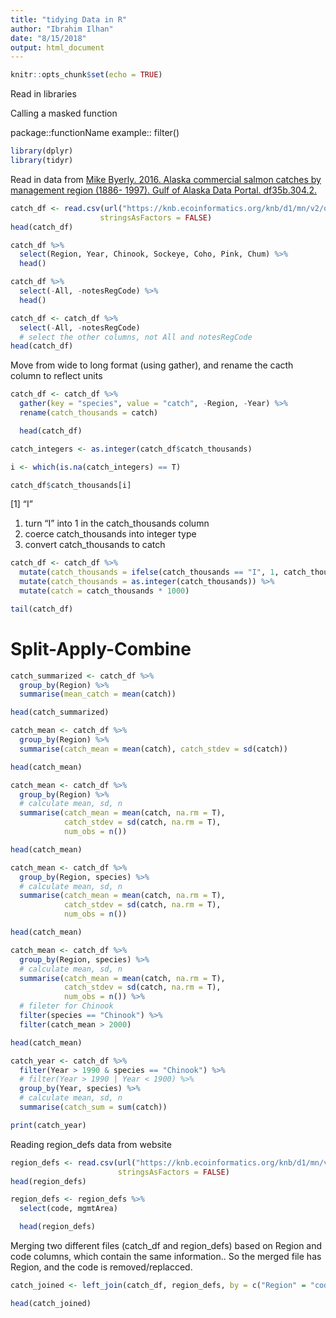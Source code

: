 ```yaml
---
title: "tidying Data in R"
author: "Ibrahim Ilhan"
date: "8/15/2018"
output: html_document
---
```


```r
knitr::opts_chunk$set(echo = TRUE)
```
Read in libraries

Calling a masked function

package::functionName
example:: filter()


```r
library(dplyr)
library(tidyr)
```
Read in data from [Mike Byerly. 2016. Alaska commercial salmon catches by management region (1886- 1997). Gulf of Alaska Data Portal. df35b.304.2.](https://knb.ecoinformatics.org/#view/df35b.304.2)

```r
catch_df <- read.csv(url("https://knb.ecoinformatics.org/knb/d1/mn/v2/object/df35b.302.1", method = "libcurl"),
                    stringsAsFactors = FALSE)
head(catch_df)
```


```r
catch_df %>% 
  select(Region, Year, Chinook, Sockeye, Coho, Pink, Chum) %>% 
  head()
```

```r
catch_df %>% 
  select(-All, -notesRegCode) %>% 
  head()
```

```r
catch_df <- catch_df %>% 
  select(-All, -notesRegCode)
  # select the other columns, not All and notesRegCode
head(catch_df)
```
Move from wide to long format (using gather), and rename the cacth column to reflect units

```r
catch_df <- catch_df %>% 
  gather(key = "species", value = "catch", -Region, -Year) %>% 
  rename(catch_thousands = catch)

  head(catch_df)
```
```r
catch_integers <- as.integer(catch_df$catch_thousands)

i <- which(is.na(catch_integers) == T)

catch_df$catch_thousands[i]
```
[1] "I"

1) turn "I" into 1 in the catch_thousands column
2) coerce catch_thousands into integer type
3) convert catch_thousands to catch

```r
catch_df <- catch_df %>%
  mutate(catch_thousands = ifelse(catch_thousands == "I", 1, catch_thousands)) %>% 
  mutate(catch_thousands = as.integer(catch_thousands)) %>% 
  mutate(catch = catch_thousands * 1000)

tail(catch_df)

```

# Split-Apply-Combine

```r
catch_summarized <- catch_df %>%
  group_by(Region) %>%
  summarise(mean_catch = mean(catch))

head(catch_summarized)
```
```r
catch_mean <- catch_df %>%
  group_by(Region) %>%
  summarise(catch_mean = mean(catch), catch_stdev = sd(catch))

head(catch_mean)
```


```r
catch_mean <- catch_df %>%
  group_by(Region) %>%
  # calculate mean, sd, n
  summarise(catch_mean = mean(catch, na.rm = T), 
            catch_stdev = sd(catch, na.rm = T), 
            num_obs = n())

head(catch_mean)
```
```r
catch_mean <- catch_df %>%
  group_by(Region, species) %>%
  # calculate mean, sd, n
  summarise(catch_mean = mean(catch, na.rm = T), 
            catch_stdev = sd(catch, na.rm = T), 
            num_obs = n())

head(catch_mean)
```

```r
catch_mean <- catch_df %>%
  group_by(Region, species) %>%
  # calculate mean, sd, n
  summarise(catch_mean = mean(catch, na.rm = T), 
            catch_stdev = sd(catch, na.rm = T), 
            num_obs = n()) %>% 
  # fileter for Chinook
  filter(species == "Chinook") %>% 
  filter(catch_mean > 2000)

head(catch_mean)
```

```r
catch_year <- catch_df %>%
  filter(Year > 1990 & species == "Chinook") %>% 
  # filter(Year > 1990 | Year < 1900) %>% 
  group_by(Year, species) %>%
  # calculate mean, sd, n
  summarise(catch_sum = sum(catch))

print(catch_year)
```

Reading region_defs data from website

```r
region_defs <- read.csv(url("https://knb.ecoinformatics.org/knb/d1/mn/v2/object/df35b.303.1", method = "libcurl"),
                        stringsAsFactors = FALSE)
head(region_defs)
```

```r
region_defs <- region_defs %>% 
  select(code, mgmtArea)

  head(region_defs)
```

Merging two different files (catch_df and region_defs) based on Region and code columns, which contain the same information.. So the merged file has Region, and the code is removed/replacced. 

```r
catch_joined <- left_join(catch_df, region_defs, by = c("Region" = "code"))

head(catch_joined)
```

